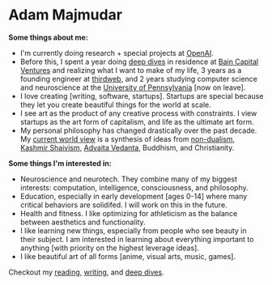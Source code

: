 
# Adam Majmudar

**Some things about me:**

- I'm currently doing research + special projects at [OpenAI](https://x.com/OpenAI).
- Before this, I spent a year doing [deep dives](/deep-dives) in residence at [Bain Capital Ventures](https://baincapitalventures.com/) and realizing what I want to make of my life, 3 years as a founding engineer at [thirdweb](https://x.com/thirdweb), and 2 years studying computer science and neuroscience at the [University of Pennsylvania](https://www.upenn.edu/) [now on leave].
- I love creating [writing, software, startups]. Startups are special because they let you create beautiful things for the world at scale.
- I see art as the product of any creative process with constraints. I view startups as the art form of capitalism, and life as the ultimate art form.
- My personal philosophy has changed drastically over the past decade. My [current world view](/writing/who-are-you-really) is a synthesis of ideas from [non-dualism](https://en.wikipedia.org/wiki/Nondualism), [Kashmir Shaivism](/reading/tantra-illuminated), [Advaita Vedanta](https://en.wikipedia.org/wiki/Advaita_Vedanta), Buddhism, and Christianity.

**Some things I'm interested in:**

- Neuroscience and neurotech. They combine many of my biggest interests: computation, intelligence, consciousness, and philosophy.
- Education, especially in early development [ages 0-14] where many critical behaviors are solidifed. I will work on this in the future.
- Health and fitness. I like optimizing for athleticism as the balance between aesthetics and functionality.
- I like learning new things, especially from people who see beauty in their subject. I am interested in learning about everything important to anything [with priority on the highest leverage ideas].
- I like beautiful art of all forms [anime, visual arts, music, games].

Checkout my [reading](/reading), [writing](/writing), and [deep dives](/deep-dives).
